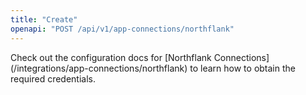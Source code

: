 ```yaml
---
title: "Create"
openapi: "POST /api/v1/app-connections/northflank"
---
```


<Note>
    Check out the configuration docs for [Northflank Connections](/integrations/app-connections/northflank) to learn how to obtain the required credentials.
</Note>
